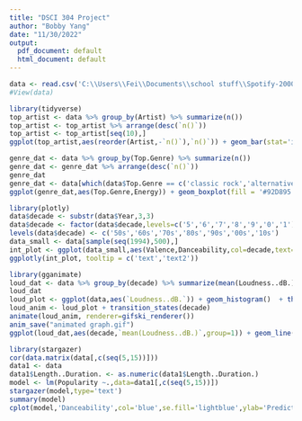 ---
title: "DSCI 304 Project"
author: "Bobby Yang"
date: "11/30/2022"
output:
  pdf_document: default
  html_document: default
---

```{r}
data <- read.csv('C:\\Users\\Fei\\Documents\\school stuff\\Spotify-2000.csv')
#View(data)
```

```{r}
library(tidyverse)
top_artist <- data %>% group_by(Artist) %>% summarize(n())
top_artist <- top_artist %>% arrange(desc(`n()`))
top_artist <- top_artist[seq(10),]
ggplot(top_artist,aes(reorder(Artist,-`n()`),`n()`)) + geom_bar(stat='identity',fill='#00798c') + theme(axis.text.x = element_text(angle = 45, hjust = 1),plot.background = element_rect(fill = "lightblue")) + xlab('Artist') + ylab('Top Songs') + ggtitle('Artists by top songs')
```

```{r}
genre_dat <- data %>% group_by(Top.Genre) %>% summarize(n())
genre_dat <- genre_dat %>% arrange(desc(`n()`))
genre_dat
genre_dat <- data[which(data$Top.Genre == c('classic rock','alternative rock','alternative metal','pop','adult standards')),]
ggplot(genre_dat,aes(Top.Genre,Energy)) + geom_boxplot(fill = '#92D895') + theme(plot.background = element_rect(fill = "lightblue")) + xlab('Genre') + ggtitle('Genres by energy')
```

```{r}
library(plotly)
data$decade <- substr(data$Year,3,3)
data$decade <- factor(data$decade,levels=c('5','6','7','8','9','0','1'))
levels(data$decade) <- c('50s','60s','70s','80s','90s','00s','10s')
data_small <- data[sample(seq(1994),500),]
int_plot <- ggplot(data_small,aes(Valence,Danceability,col=decade,text=Title,text2=Artist)) + geom_point() + ggtitle('Danceability vs Valence plot')
ggplotly(int_plot, tooltip = c('text','text2'))
```

```{r}
library(gganimate)
loud_dat <- data %>% group_by(decade) %>% summarize(mean(Loudness..dB.))
loud_dat
loud_plot <- ggplot(data,aes(`Loudness..dB.`)) + geom_histogram()  + theme(plot.background = element_rect(fill = "lightblue")) + xlab('Loudness (dB)') + ylab('Song frequency') + ggtitle('Decades by song loudness') + labs(subtitle = 'Decade: {closest_state}')
loud_anim <- loud_plot + transition_states(decade)
animate(loud_anim, renderer=gifski_renderer())
anim_save("animated graph.gif")
ggplot(loud_dat,aes(decade,`mean(Loudness..dB.)`,group=1)) + geom_line(col='#619CFF',size=.75) + geom_point(size=2)  + theme(plot.background = element_rect(fill = "lightblue")) + ylab('Average loudness (dB)') + ggtitle('Decades by average loudness')
```

```{r}
library(stargazer)
cor(data.matrix(data[,c(seq(5,15))]))
data1 <- data
data1$Length..Duration. <- as.numeric(data1$Length..Duration.)
model <- lm(Popularity ~.,data=data1[,c(seq(5,15))])
stargazer(model,type='text')
summary(model)
cplot(model,'Danceability',col='blue',se.fill='lightblue',ylab='Predicted popularity',main='Popularity vs danceability substantive effects plot')
```
